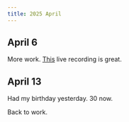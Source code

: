 ```yaml
---
title: 2025 April
---
```


## April 6

More work. [This](https://www.youtube.com/watch?v=opocWzPqo0g) live recording is great.

## April 13

Had my birthday yesterday. 30 now.

Back to work.
